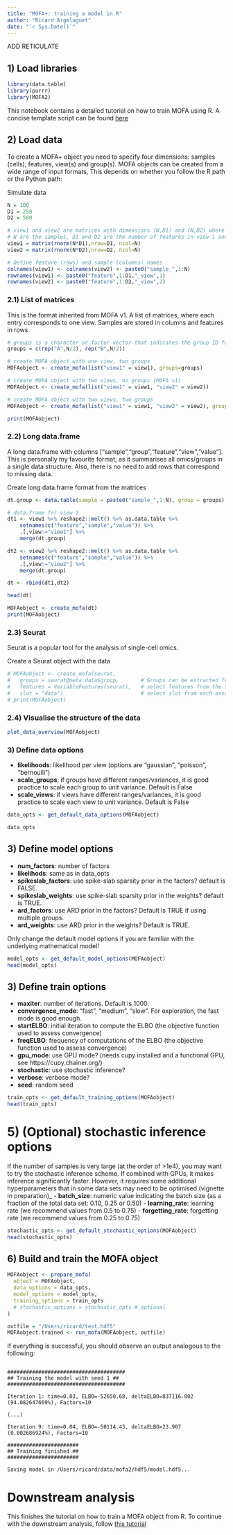 ```yaml
---
title: "MOFA+: training a model in R"
author: "Ricard Argelaguet"
date: "`r Sys.Date()`"
---
```


ADD RETICULATE

## 1) Load libraries
```r
library(data.table)
library(purrr)
library(MOFA2)
```

This notebook contains a detailed tutorial on how to train MOFA using R. A concise template script can be found [here](XXX)

## 2) Load data

To create a MOFA+ object you need to specify four dimensions: samples (cells), features, view(s) and group(s). MOFA objects can be created from a wide range of input formats, This depends on whether you follow the R path or the Python path:

Simulate data
```r
N = 100
D1 = 250
D2 = 500

# view1 and view2 are matrices with dimensions (N,D1) and (N,D2) where
# N are the samples, D1 and D2 are the number of features in view 1 and 2, respectively
view1 = matrix(rnorm(N*D1),nrow=D1, ncol=N)
view2 = matrix(rnorm(N*D2),nrow=D2, ncol=N)

# Define feature (rows) and sample (columns) names
colnames(view1) <- colnames(view2) <- paste0("sample_",1:N)
rownames(view1) <- paste0("feature",1:D1,"_view",1)
rownames(view2) <- paste0("feature",1:D2,"_view",2)
```

### 2.1) List of matrices
This is the format inherited from MOFA v1. A list of matrices, where each entry corresponds to one view. Samples are stored in columns and features in rows

```r
# groups is a character or factor vector that indicates the group ID for each sample
groups = c(rep("A",N/2), rep("B",N/2))

# create MOFA object with one view, two groups
MOFAobject <- create_mofa(list("view1" = view1), groups=groups)

# create MOFA object with two views, no groups (MOFA v1)
MOFAobject <- create_mofa(list("view1" = view1, "view2" = view2))

# create MOFA object with two views, two groups
MOFAobject <- create_mofa(list("view1" = view1, "view2" = view2), groups=groups)

print(MOFAobject)
```
 

### 2.2) Long data.frame
A long data.frame with columns ["sample","group","feature","view","value"].  
This is personally my favourite format, as it summarises all omics/groups in a single data structure. Also, there is no need to add rows that correspond to missing data.

Create long data.frame format from the matrices
```r
dt.group <- data.table(sample = paste0("sample_",1:N), group = groups)

# data.frame for view 1
dt1 <- view1 %>% reshape2::melt() %>% as.data.table %>%
    setnames(c("feature","sample","value")) %>%
    .[,view:="view1"] %>%
    merge(dt.group)

dt2 <- view2 %>% reshape2::melt() %>% as.data.table %>%
    setnames(c("feature","sample","value")) %>%
    .[,view:="view2"] %>%
    merge(dt.group)

dt <- rbind(dt1,dt2)
```

```r
head(dt)
```

```r
MOFAobject <- create_mofa(dt)
print(MOFAobject)
```

### 2.3) Seurat
Seurat is a popular tool for the analysis of single-cell omics. 

Create a Seurat object with the data

```r
# MOFAobject <- create_mofa(seurat,
#   groups = seurat@meta.data$group,       # Groups can be extracted from the metadata
#   features = VariableFeatures(seurat),   # select features from the seurat object
#   slot = "data")                         # select slot from each assay
# print(MOFAobject)
```

### 2.4) Visualise the structure of the data 
```r
plot_data_overview(MOFAobject)
```

### 3) Define data options

- **likelihoods**: likelihood per view (options are "gaussian", "poisson", "bernoulli")
- **scale_groups**: if groups have different ranges/variances, it is good practice to scale each group to unit variance. Default is False
- **scale_views**: if views have different ranges/variances, it is good practice to scale each view to unit variance. Default is False
```r
data_opts <- get_default_data_options(MOFAobject)

data_opts
```

## 3) Define model options

- **num_factors**: number of factors
- **likelihods**: same as in data_opts
- **spikeslab_factors**: use spike-slab sparsity prior in the factors? default is FALSE.
- **spikeslab_weights**: use spike-slab sparsity prior in the weights? default is TRUE.
- **ard_factors**: use ARD prior in the factors? Default is TRUE if using multiple groups.
- **ard_weights**: use ARD prior in the weights? Default is TRUE. 

Only change the default model options if you are familiar with the underlying mathematical model!

```r
model_opts <- get_default_model_options(MOFAobject)
head(model_opts)
```

## 3) Define train options
- **maxiter**: number of iterations. Default is 1000.
- **convergence_mode**: "fast", "medium", "slow". For exploration, the fast mode is good enough.
- **startELBO**: initial iteration to compute the ELBO (the objective function used to assess convergence)
- **freqELBO**: frequency of computations of the ELBO (the objective function used to assess convergence)
<!-- - **dropR2**: minimum variance explained criteria to drop factors while training. Default is  -->
- **gpu_mode**: use GPU mode? (needs cupy installed and a functional GPU, see https://cupy.chainer.org/)
- **stochastic**: use stochastic inference?
- **verbose**: verbose mode?
- **seed**: random seed

```r
train_opts <- get_default_training_options(MOFAobject)
head(train_opts)
```

# 5) (Optional)  stochastic inference options

If the number of samples is very large (at the order of >1e4), you may want to try the stochastic inference scheme. If combined with GPUs, it makes inference significantly faster. However, it requires some additional hyperparameters that in some data sets may need to be optimised (vignette in preparation)_
- **batch_size**: numeric value indicating the batch size (as a fraction of the total data set: 0.10, 0.25 or 0.50)
- **learning_rate**: learning rate (we recommend values from 0.5 to 0.75)
- **forgetting_rate**: forgetting rate (we recommend values from 0.25 to 0.75)

```r
stochastic_opts <- get_default_stochastic_options(MOFAobject)
head(stochastic_opts)
```


## 6) Build and train the MOFA object 

```r
MOFAobject <- prepare_mofa(
  object = MOFAobject,
  data_options = data_opts,
  model_options = model_opts,
  training_options = train_opts
  # stochastic_options = stochastic_opts # optional
)

outfile = "/Users/ricard/test.hdf5"
MOFAobject.trained <- run_mofa(MOFAobject, outfile)
```

If everything is successful, you should observe an output analogous to the following:
```

######################################
## Training the model with seed 1 ##
######################################

Iteration 1: time=0.03, ELBO=-52650.68, deltaELBO=837116.802 (94.082647669%), Factors=10

(...)

Iteration 9: time=0.04, ELBO=-50114.43, deltaELBO=23.907 (0.002686924%), Factors=10

#######################
## Training finished ##
#######################

Saving model in /Users/ricard/data/mofa2/hdf5/model.hdf5...
```

# Downstream analysis

This finishes the tutorial on how to train a MOFA object from R. To continue with the downstream analysis, follow [this tutorial](XXX)
